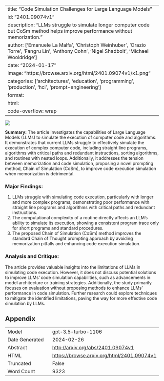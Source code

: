 
---
title: "Code Simulation Challenges for Large Language Models"
id: "2401.09074v1"
description: "LLMs struggle to simulate longer computer code but CoSm method helps improve performance without memorization."
author: ['Emanuele La Malfa', 'Christoph Weinhuber', 'Orazio Torre', 'Fangru Lin', 'Anthony Cohn', 'Nigel Shadbolt', 'Michael Wooldridge']
date: "2024-01-17"
image: "https://browse.arxiv.org/html/2401.09074v1/x1.png"
categories: ['architectures', 'education', 'programming', 'production', 'hci', 'prompt-engineering']
format:
  html:
    code-overflow: wrap
---

![](https://browse.arxiv.org/html/2401.09074v1/x1.png)

**Summary:**
The article investigates the capabilities of Large Language Models (LLMs) to simulate the execution of computer code and algorithms. It demonstrates that current LLMs struggle to effectively simulate the execution of complex computer code, including straight line programs, algorithms with critical paths and redundant instructions, sorting algorithms, and routines with nested loops. Additionally, it addresses the tension between memorization and code simulation, proposing a novel prompting method, Chain of Simulation (CoSm), to improve code execution simulation when memorization is detrimental.

### Major Findings:
1. LLMs struggle with simulating code execution, particularly with longer and more complex programs, demonstrating poor performance with straight line programs and algorithms with critical paths and redundant instructions.
2. The computational complexity of a routine directly affects an LLM's ability to simulate its execution, showing a consistent program trace only for short programs and standard procedures.
3. The proposed Chain of Simulation (CoSm) method improves the standard Chain of Thought prompting approach by avoiding memorization pitfalls and enhancing code execution simulation.

### Analysis and Critique:
The article provides valuable insights into the limitations of LLMs in simulating code execution. However, it does not discuss potential solutions to improve LLMs' code simulation capabilities, such as advancements in model architecture or training strategies. Additionally, the study primarily focuses on evaluation without proposing methods to enhance LLMs' performance in code simulation. Further research could explore techniques to mitigate the identified limitations, paving the way for more effective code simulation by LLMs.

## Appendix

|          |          |
|----------|----------|
| Model     | gpt-3.5-turbo-1106       |
| Date Generated     | 2024-02-26       |
| Abstract | [http://arxiv.org/abs/2401.09074v1](http://arxiv.org/abs/2401.09074v1)        |
| HTML     | [https://browse.arxiv.org/html/2401.09074v1](https://browse.arxiv.org/html/2401.09074v1)       |
| Truncated       | False       |
| Word Count       | 9323       |